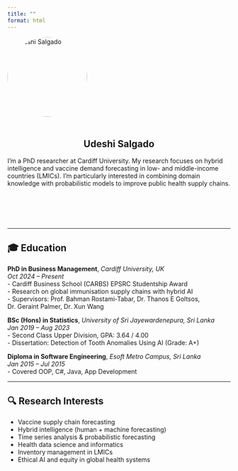 ```yaml
---
title: ""
format: html
---
```


<img src="images/profile.jpg" alt="Udeshi Salgado"
     style="width: 180px; height: 180px; border-radius: 50%; object-fit: cover; margin-bottom: 20px;">




<div style="text-align: center;">

# Udeshi Salgado

</div>

I’m a PhD researcher at Cardiff University. My research focuses on hybrid intelligence and vaccine demand forecasting in low- and middle-income countries (LMICs). I'm particularly interested in combining domain knowledge with probabilistic models to improve public health supply chains.

<div style="text-align: center; font-size: 1.8rem; margin-top: 1rem;">

  <a href="https://github.com/udeshisalgado" target="_blank" style="display: inline-block; margin: 0 12px;">
    <i class="bi bi-github"></i>
  </a>
  <a href="https://www.linkedin.com/in/udeshi-salgado/" target="_blank" style="display: inline-block; margin: 0 12px;">
    <i class="bi bi-linkedin"></i>
  </a>
  <a href="mailto:SalgadoMU@cardiff.ac.uk" style="display: inline-block; margin: 0 12px;">
    <i class="bi bi-envelope-fill"></i>
  </a>
  <a href="https://profiles.cardiff.ac.uk/research-staff/salgadomu" target="_blank" style="display: inline-block; margin: 0 12px;">
    <i class="bi bi-mortarboard-fill"></i>
  </a>

</div>


---

## 🎓 Education

**PhD in Business Management**, *Cardiff University, UK*  
*Oct 2024 – Present*  
- Cardiff Business School (CARBS) EPSRC Studentship Award  
- Research on global immunisation supply chains with hybrid AI  
- Supervisors: Prof. Bahman Rostami‑Tabar, Dr. Thanos E Goltsos, Dr. Geraint Palmer, Dr. Xun Wang

**BSc (Hons) in Statistics**, *University of Sri Jayewardenepura, Sri Lanka*  
*Jan 2019 – Aug 2023*  
- Second Class Upper Division, GPA: 3.64 / 4.00  
- Dissertation: Detection of Tooth Anomalies Using AI (Grade: A+)

**Diploma in Software Engineering**, *Esoft Metro Campus, Sri Lanka*  
*Jan 2015 – Jul 2015*  
- Covered OOP, C#, Java, App Development

---

## 🔍 Research Interests

- Vaccine supply chain forecasting  
- Hybrid intelligence (human + machine forecasting)  
- Time series analysis & probabilistic forecasting  
- Health data science and informatics  
- Inventory management in LMICs  
- Ethical AI and equity in global health systems  
